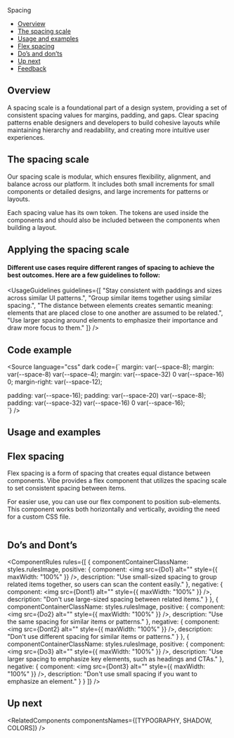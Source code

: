 
<Meta of={SpacingStories} />

<ComponentNameDecorator withFoundationBackground>Spacing</ComponentNameDecorator>

- [Overview](#overview)
- [The spacing scale](#the-spacing-scale)
- [Usage and examples](#usage-and-examples)
- [Flex spacing](#flex-spacing)
- [Do’s and don’ts](#dos-and-donts)
- [Up next](#up-next)
- [Feedback](#feedback)

## Overview

A spacing scale is a foundational part of a design system,
providing a set of consistent spacing values for margins, padding, and gaps.
Clear spacing patterns enable designers and developers to build cohesive layouts while maintaining hierarchy and readability,
and creating more intuitive user experiences.

## The spacing scale

Our spacing scale is modular, which ensures flexibility, alignment, and balance across our platform.
It includes both small increments for small components or detailed designs, and large increments for patterns or layouts.

Each spacing value has its own token.
The tokens are used inside the components and should also be included between the components when building a layout.

<SpacingSizes></SpacingSizes>

## Applying the spacing scale

#### Different use cases require different ranges of spacing to achieve the best outcomes. Here are a few guidelines to follow:

<UsageGuidelines
  guidelines={[
    "Stay consistent with paddings and sizes across similar UI patterns.",
    "Group similar items together using similar spacing.",
    "The distance between elements creates semantic meaning: elements that are placed close to one another are assumed to be related.",
    "Use larger spacing around elements to emphasize their importance and draw more focus to them."
  ]}
/>

## Code example

<Source language="css" dark code={`
  margin: var(--space-8);
  margin: var(--space-8) var(--space-4);
  margin: var(--space-32) 0 var(--space-16) 0;
  margin-right: var(--space-12);
          
  padding: var(--space-16);
  padding: var(--space-20) var(--space-8);
  padding: var(--space-32) var(--space-16) 0 var(--space-16);          
`}
/>

## Usage and examples

<Canvas of={SpacingStories.UsageExamples} sourceState="none" />

## Flex spacing

Flex spacing is a form of spacing that creates equal distance between components. Vibe provides a flex component that utilizes the spacing scale to set consistent spacing between items.

For easier use, you can use our <StorybookLink page="Layout/Flex">flex component</StorybookLink> to position sub-elements. This component works both horizontally and vertically, avoiding the need for a custom CSS file.

<Frame className={styles.imageContainer}>
  <img className={styles.imageFlex} src={FlexSpacingExample} alt="" />
</Frame>

## Do’s and Dont’s

<ComponentRules
  rules={[
    {
      componentContainerClassName: styles.rulesImage,
      positive: {
        component: <img src={Do1} alt="" style={{ maxWidth: "100%" }} />,
        description: "Use small-sized spacing to group related items together, so users can scan the content easily."
      },
      negative: {
        component: <img src={Dont1} alt="" style={{ maxWidth: "100%" }} />,
        description: "Don't use large-sized spacing between related items."
      }
    },
    {
      componentContainerClassName: styles.rulesImage,
      positive: {
        component: <img src={Do2} alt="" style={{ maxWidth: "100%" }} />,
        description: "Use the same spacing for similar items or patterns."
      },
      negative: {
        component: <img src={Dont2} alt="" style={{ maxWidth: "100%" }} />,
        description: "Don't use different spacing for similar items or patterns."
      }
    },
    {
      componentContainerClassName: styles.rulesImage,
      positive: {
        component: <img src={Do3} alt="" style={{ maxWidth: "100%" }} />,
        description: "Use larger spacing to emphasize key elements, such as headings and CTAs."
      },
      negative: {
        component: <img src={Dont3} alt="" style={{ maxWidth: "100%" }} />,
        description: "Don't use small spacing if you want to emphasize an element."
      }
    }
  ]}
/>

## Up next

<RelatedComponents componentsNames={[TYPOGRAPHY, SHADOW, COLORS]} />
